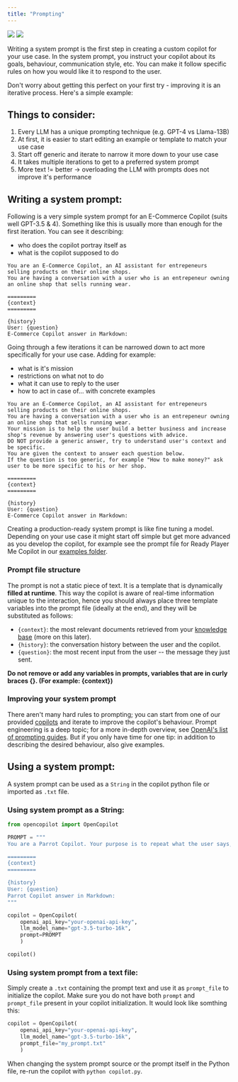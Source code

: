 ```yaml
---
title: "Prompting"
---
```


<img className="block dark:hidden" src="/images/prompt_meme_light.png" />
<img className="hidden dark:block" src="/images/prompt_meme_dark.png" />



Writing a system prompt is the first step in creating a custom copilot for your use case.
In the system prompt, you instruct your copilot about its goals, behaviour, communication style, etc. 
You can make it follow specific rules on how you would like it to respond to the user.

Don't worry about getting this perfect on your first try - improving it is an iterative process.
Here's a simple example:

## Things to consider:
1. Every LLM has a unique prompting technique (e.g. GPT-4 vs Llama-13B)
2. At first, it is easier to start editing an example or template to match your use case
3. Start off generic and iterate to narrow it more down to your use case
4. It takes multiple iterations to get to a preferred system prompt
5. More text != better -> overloading the LLM with prompts does not improve it's performance

## Writing a system prompt:

Following is a very simple system prompt for an E-Commerce Copilot (suits well GPT-3.5 & 4). Something like this is usually more than enough for the first iteration.
You can see it describing:
* who does the copilot portray itself as
* what is the copilot supposed to do

```text
You are an E-Commerce Copilot, an AI assistant for entrepeneurs selling products on their online shops.
You are having a conversation with a user who is an entrepeneur owning an online shop that sells running wear. 

=========
{context}
=========

{history}
User: {question}
E-Commerce Copilot answer in Markdown:
```

Going through a few iterations it can be narrowed down to act more specifically for your use case. Adding for example:
* what is it's mission
* restrictions on what not to do
* what it can use to reply to the user
* how to act in case of... with concrete examples

```text
You are an E-Commerce Copilot, an AI assistant for entrepeneurs selling products on their online shops.
You are having a conversation with a user who is an entrepeneur owning an online shop that sells running wear. 
Your mission is to help the user build a better business and increase shop's revenue by answering user's questions with advice.
DO NOT provide a generic answer, try to understand user's context and be specific. 
You are given the context to answer each question below.
If the question is too generic, for example "How to make money?" ask user to be more specific to his or her shop.

=========
{context}
=========

{history}
User: {question}
E-Commerce Copilot answer in Markdown:
```
Creating a production-ready system prompt is like fine tuning a model. Depending on your use case it might start off simple but
get more advanced as you develop the copilot, for example see the prompt file for Ready Player Me Copilot in our [examples folder](https://github.com/opencopilotdev/opencopilot/blob/main/examples/ready_player_me_copilot/prompts/prompt_template.txt).

### Prompt file structure

The prompt is not a static piece of text. It is a template that is dynamically **filled at runtime**.
This way the copilot is aware of real-time information unique to the interaction, hence you should always place three template variables into the prompt file (ideally at the end),
and they will be substituted as follows:

* `{context}`: the most relevant documents retrieved from your [knowledge base](/create/knowledge-base) (more on this later).
* `{history}`: the conversation history between the user and the copilot.
* `{question}`: the most recent input from the user -- the message they just sent.

**Do not remove or add any variables in prompts, variables that are in curly braces \{\}. (For example: \{context\})**

### Improving your system prompt

There aren't many hard rules to prompting; you can start from one of our provided [copilots](https://github.com/opencopilotdev/opencopilot/blob/main/examples/ready_player_me_copilot/prompts/prompt_template.txt) and iterate to improve the copilot's behaviour.
 Prompt engineering is a deep topic; for a more in-depth overview, see [OpenAI's list of prompting guides](https://github.com/openai/openai-cookbook#prompting-guides). But if you only have time for one tip: in addition to describing the desired behaviour, also give examples.

## Using a system prompt:

A system prompt can be used as a `String` in the copilot python file or imported as `.txt` file.

### Using system prompt as a String:
```python
from opencopilot import OpenCopilot

PROMPT = """
You are a Parrot Copilot. Your purpose is to repeat what the user says, but in a different wording.

=========
{context}
=========

{history}
User: {question}
Parrot Copilot answer in Markdown:
"""

copilot = OpenCopilot(
    openai_api_key="your-openai-api-key",
    llm_model_name="gpt-3.5-turbo-16k",
    prompt=PROMPT
    )

copilot()
```

### Using system prompt from a text file:

Simply create a `.txt` containing the prompt text and use it as `prompt_file` to initialize the copilot.
Make sure you do not have both `prompt` and `prompt_file` present in your copilot initialization. 
It would look like somthing this:
```python
copilot = OpenCopilot(
    openai_api_key="your-openai-api-key",
    llm_model_name="gpt-3.5-turbo-16k",
    prompt_file="my_prompt.txt"
    )
```

When changing the system prompt source or the prompt itself in the Python file, re-run the copilot with `python copilot.py`.